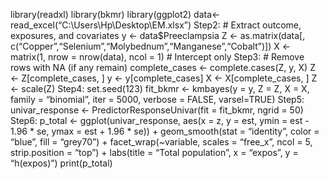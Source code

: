 library(readxl)
library(bkmr)
library(ggplot2)
data<-read_excel("C:\\Users\\Hp\\Desktop\\EM.xlsx")
Step2:
# Extract outcome, exposures, and covariates
y <- data$Preeclampsia
Z <- as.matrix(data[, c("Copper","Selenium","Molybednum","Manganese","Cobalt")]) 
X <- matrix(1, nrow = nrow(data), ncol = 1)  # Intercept only
Step3:
 # Remove rows with NA (if any remain)
 complete_cases <- complete.cases(Z, y, X)
Z <- Z[complete_cases, ]
 y <- y[complete_cases]
 X <- X[complete_cases, ]
Z <- scale(Z)
Step4:
set.seed(123)
 fit_bkmr <- kmbayes(y = y, Z = Z, X = X, family = "binomial", 
                    iter = 5000, verbose = FALSE, varsel=TRUE)
Step5:
univar_response <- PredictorResponseUnivar(fit = fit_bkmr, ngrid = 50)
Step6:
p_total <- ggplot(univar_response, aes(x = z, y = est, ymin = est - 1.96 * se, ymax = est + 1.96 * se)) +
  geom_smooth(stat = "identity", color = "blue", fill = "grey70") +
  facet_wrap(~variable, scales = "free_x", ncol = 5, strip.position = "top") +
  labs(title = "Total population", x = "expos", y = "h(expos)")
print(p_total)
